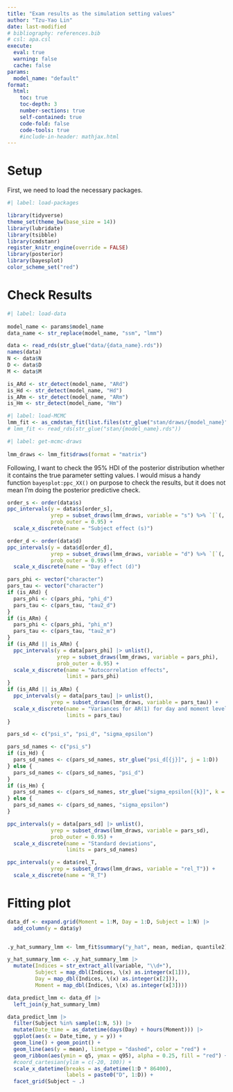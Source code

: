 ```yaml
---
title: "Exam results as the simulation setting values"
author: "Tzu-Yao Lin"
date: last-modified
# bibliography: references.bib
# csl: apa.csl
execute:
  eval: true
  warning: false
  cache: false
params:
  model_name: "default"
format: 
  html:
    toc: true
    toc-depth: 3
    number-sections: true
    self-contained: true
    code-fold: false
    code-tools: true
    #include-in-header: mathjax.html
---
```


# Setup

First, we need to load the necessary packages.

```r
#| label: load-packages

library(tidyverse)
theme_set(theme_bw(base_size = 14))
library(lubridate)
library(tsibble)
library(cmdstanr)
register_knitr_engine(override = FALSE)
library(posterior)
library(bayesplot)
color_scheme_set("red")
```


# Check Results

```r
#| label: load-data
 
model_name <- params$model_name
data_name <- str_replace(model_name, "ssm", "lmm")

data <- read_rds(str_glue("data/{data_name}.rds"))
names(data)
N <- data$N
D <- data$D
M <- data$M

is_ARd <- str_detect(model_name, "ARd")
is_Hd <- str_detect(model_name, "Hd")
is_ARm <- str_detect(model_name, "ARm")
is_Hm <- str_detect(model_name, "Hm")
```

```r
#| label: load-MCMC
lmm_fit <- as_cmdstan_fit(list.files(str_glue("stan/draws/{model_name}"), full.names = TRUE))
# lmm_fit <- read_rds(str_glue("stan/{model_name}.rds"))
```



```r
#| label: get-mcmc-draws
 
lmm_draws <- lmm_fit$draws(format = "matrix")
```

Following, I want to check the 95% HDI of the posterior distribution whether it contains the true parameter setting values. I would misus a handy function `bayesplot:ppc_XX()` on purpose to check the results, but it does not mean I'm doing the posterior predictive check.


```r
order_s <- order(data$s)
ppc_intervals(y = data$s[order_s], 
              yrep = subset_draws(lmm_draws, variable = "s") %>% `[`(, order_s),
              prob_outer = 0.95) + 
  scale_x_discrete(name = "Subject effect (s)") 
```


```r
order_d <- order(data$d)
ppc_intervals(y = data$d[order_d], 
              yrep = subset_draws(lmm_draws, variable = "d") %>% `[`(, order_d),
              prob_outer = 0.95) +
  scale_x_discrete(name = "Day effect (d)")
```


```r
pars_phi <- vector("character")
pars_tau <- vector("character")
if (is_ARd) {
  pars_phi <- c(pars_phi, "phi_d")
  pars_tau <- c(pars_tau, "tau2_d")
}
if (is_ARm) {
  pars_phi <- c(pars_phi, "phi_m")
  pars_tau <- c(pars_tau, "tau2_m")
}
if (is_ARd || is_ARm) {
  ppc_intervals(y = data[pars_phi] |> unlist(), 
                yrep = subset_draws(lmm_draws, variable = pars_phi),
                prob_outer = 0.95) + 
  scale_x_discrete(name = "Autocorrelation effects", 
                   limit = pars_phi)
}
if (is_ARd || is_ARm) {
  ppc_intervals(y = data[pars_tau] |> unlist(), 
              yrep = subset_draws(lmm_draws, variable = pars_tau)) + 
  scale_x_discrete(name = "Variances for AR(1) for day and moment levels", 
                   limits = pars_tau)
} 
```


```r
pars_sd <- c("psi_s", "psi_d", "sigma_epsilon")

pars_sd_names <- c("psi_s")
if (is_Hd) {
  pars_sd_names <- c(pars_sd_names, str_glue("psi_d[{j}]", j = 1:D))
} else {
  pars_sd_names <- c(pars_sd_names, "psi_d")
}
if (is_Hm) {
  pars_sd_names <- c(pars_sd_names, str_glue("sigma_epsilon[{k}]", k = 1:M))
} else {
  pars_sd_names <- c(pars_sd_names, "sigma_epsilon")
}

ppc_intervals(y = data[pars_sd] |> unlist(), 
              yrep = subset_draws(lmm_draws, variable = pars_sd),
              prob_outer = 0.95) + 
  scale_x_discrete(name = "Standard deviations", 
                   limits = pars_sd_names)
```


```r
ppc_intervals(y = data$rel_T, 
              yrep = subset_draws(lmm_draws, variable = "rel_T")) + 
  scale_x_discrete(name = "R_T")
```


# Fitting plot

```r
data_df <- expand.grid(Moment = 1:M, Day = 1:D, Subject = 1:N) |> 
  add_column(y = data$y)


.y_hat_summary_lmm <- lmm_fit$summary("y_hat", mean, median, quantile2) 

y_hat_summary_lmm <- .y_hat_summary_lmm |> 
  mutate(Indices = str_extract_all(variable, "\\d+"), 
         Subject = map_dbl(Indices, \(x) as.integer(x[1])),
         Day = map_dbl(Indices, \(x) as.integer(x[2])),
         Moment = map_dbl(Indices, \(x) as.integer(x[3])))

data_predict_lmm <- data_df |> 
  left_join(y_hat_summary_lmm)

data_predict_lmm |> 
  filter(Subject %in% sample(1:N, 5)) |> 
  mutate(Date_time = as_datetime(days(Day) + hours(Moment))) |> 
  ggplot(aes(x = Date_time, y = y)) + 
  geom_line() + geom_point() +
  geom_line(aes(y = mean), linetype = "dashed", color = "red") +
  geom_ribbon(aes(ymin = q5, ymax = q95), alpha = 0.25, fill = "red") +
  #coord_cartesian(ylim = c(-20, 100)) +
  scale_x_datetime(breaks = as_datetime(1:D * 86400),
                   labels = paste0("D", 1:D)) +
  facet_grid(Subject ~ .) 

```
